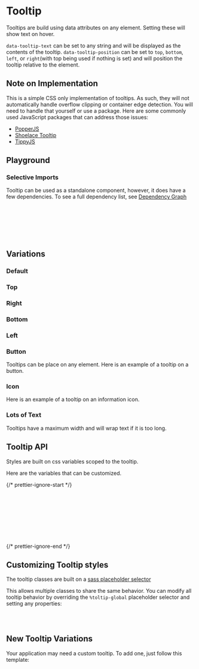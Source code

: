 

<Meta of={TooltipStories} />

# Tooltip

Tooltips are build using data attributes on any element. Setting these will show text on hover.

`data-tooltip-text` can be set to any string and will be displayed as the contents of the tooltip.
`data-tooltip-position` can be set to `top`, `bottom`, `left`, or `right`(with top being used if nothing is set) and will position the tooltip relative to the element.

## Note on Implementation

This is a simple CSS only implementation of tooltips. As such, they will not automatically handle overflow clipping or container edge detection. You will need to handle that yourself or use a package.
Here are some commonly used JavaScript packages that can address those issues:

- [PopperJS](https://popper.js.org/)
- [Shoelace Tooltip](https://shoelace.style/components/tooltip)
- [TippyJS](https://atomiks.github.io/tippyjs/)

## Playground

<Canvas of={TooltipStories.Default} />
<Controls of={TooltipStories.Default} />

### Selective Imports

Tooltip can be used as a standalone component, however, it does have a few dependencies. To see a full dependency list, see [Dependency Graph](?path=/docs/overview-selective-imports--docs#dependencies)

```css
// Depends on
@import '@rolemodel/optics/dist/scss/core/tokens';
@import '@rolemodel/optics/dist/scss/core/base';

// Component
@import '@rolemodel/optics/dist/scss/components/tooltip';
```

## Variations

### Default

<Canvas of={TooltipStories.Default} />

### Top

<Canvas of={TooltipStories.Top} />

### Right

<Canvas of={TooltipStories.Right} />

### Bottom

<Canvas of={TooltipStories.Bottom} />

### Left

<Canvas of={TooltipStories.Left} />

### Button

Tooltips can be place on any element. Here is an example of a tooltip on a button.

<Canvas of={TooltipStories.Button} />

### Icon

Here is an example of a tooltip on an information icon.

<Canvas of={TooltipStories.Icon} />

### Lots of Text

Tooltips have a maximum width and will wrap text if it is too long.

<Canvas of={TooltipStories.LotsOfText} />

## Tooltip API

Styles are built on css variables scoped to the tooltip.

Here are the variables that can be customized.

{/* prettier-ignore-start */}
```css
--_op-tooltip-max-width
--_op-tooltip-padding
--_op-tooltip-background-color
--_op-tooltip-text-color
--_op-tooltip-arrow-size
--_op-tooltip-tooltip-offset
--_op-tooltip-tooltip-radius
--_op-tooltip-tooltip-font-size
```
{/* prettier-ignore-end */}

## Customizing Tooltip styles

<div
  dangerouslySetInnerHTML={{
    __html: createAlert({
      title: 'Important!',
      description: 'These patterns represent how to customize the style of the tooltip for your project.',
    }).outerHTML,
  }}
></div>

The tooltip classes are built on a [sass placeholder selector](https://sass-lang.com/documentation/style-rules/placeholder-selectors)

This allows multiple classes to share the same behavior. You can modify all tooltip behavior by overriding the `%toltip-global` placeholder selector and setting any properties:

```css
%tooltip-global {
}
```

## New Tooltip Variations

<div
  dangerouslySetInnerHTML={{
    __html: createAlert({
      title: 'Important!',
      description: 'These patterns represent how to create new variations of the tooltip for your project.',
    }).outerHTML,
  }}
></div>

Your application may need a custom tooltip. To add one, just follow this template:

```css
[data-special-tooltip-text] {
  @extend %tooltip-global;

  // Add your custom styles here
}
```
